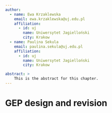 ```yaml
---
author:
  - name: Ewa Krzaklewska
    email: ewa.krzaklewska@uj.edu.pl
    affiliation: 
      - id: uj
        name: Uniwersytet Jagielloński
        city: Krakow
  - name: Paulina Sekula
    email: paulina.sekula@uj.edu.pl
    affiliation: 
      - id: uj
        name: Uniwersytet Jagielloński
        city: Krakow

abstract: >
    This is the abstract for this chapter. 
---
```


# GEP design and revision
